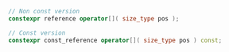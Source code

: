 ```cpp
// Non const version
constexpr reference operator[]( size_type pos );

// Const version
constexpr const_reference operator[]( size_type pos ) const;
```